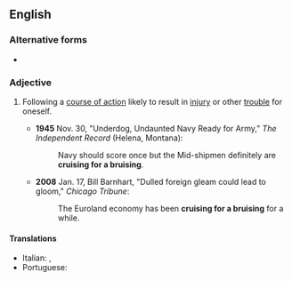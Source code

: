 ==English==

===Alternative forms===
* {{l|en|cruisin' for a bruisin'|cruisin’ for a bruisin’}}

===Adjective===
{{en-adj|-}}

# {{lb|en|informal}} Following a [[course of action]] likely to result in [[injury]] or other [[trouble]] for oneself.
#* '''1945''' Nov. 30, "Underdog, Undaunted Navy Ready for Army," ''The Independent Record'' (Helena, Montana):
#*: Navy should score once but the Mid-shipmen definitely are '''cruising for a bruising'''.
#* '''2008''' Jan. 17, Bill Barnhart, "Dulled foreign gleam could lead to gloom," ''Chicago Tribune'':
#*: The Euroland economy has been '''cruising for a bruising''' for a while.

====Translations====
{{trans-top|following a course of action likely to result in injury or other trouble for oneself}}
* Italian: {{t|it|cercare rogne}}, {{t|it|andare in cerca di guai}}
* Portuguese: {{t|pt|procurar encrenca|alt=procurando encrenca}}
{{trans-mid}}
{{trans-bottom}}